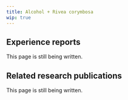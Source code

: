 ---
title: Alcohol + Rivea corymbosa
wip: true
---

## Experience reports

This page is still being written.

## Related research publications

This page is still being written.


